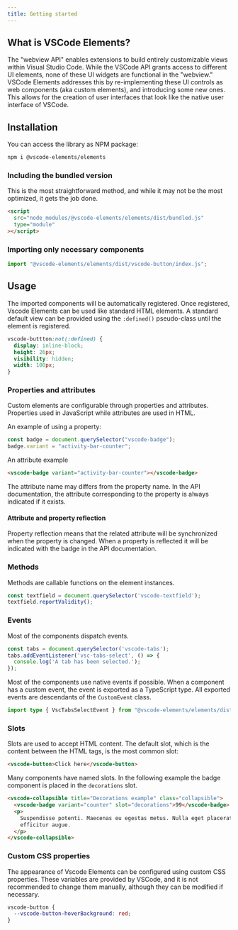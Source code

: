```yaml
---
title: Getting started
---
```



## What is VSCode Elements?

The "webview API" enables extensions to build entirely customizable views within Visual Studio Code.
While the VSCode API grants access to different UI elements, none of these UI widgets are functional
in the "webview." VSCode Elements addresses this by re-implementing these UI controls as web
components (aka custom elements), and introducing some new ones. This allows for the creation of
user interfaces that look like the native user interface of VSCode.

## Installation

You can access the library as NPM package:

```bash
npm i @vscode-elements/elements
```

### Including the bundled version

This is the most straightforward method, and while it may not be the most optimized, it gets the job done.

```html
<script
  src="node_modules/@vscode-elements/elements/dist/bundled.js"
  type="module"
></script>
```

### Importing only necessary components

```typescript
import "@vscode-elements/elements/dist/vscode-button/index.js";
```

## Usage

The imported components will be automatically registered. Once registered,
Vscode Elements can be used like standard HTML elements. A standard default view
can be provided using the `:defined()` pseudo-class until the element is
registered.

```css
vscode-buttton:not(:defined) {
  display: inline-block;
  height: 26px;
  visibility: hidden;
  width: 100px;
}
```

### Properties and attributes

Custom elements are configurable through properties and attributes. Properties used in JavaScript
while attributes are used in HTML.

An example of using a property:

```javascript
const badge = document.querySelector("vscode-badge");
badge.variant = "activity-bar-counter";
```

An attribute example

```html
<vscode-badge variant="activity-bar-counter"></vscode-badge>
```

The attribute name may differs from the property name. In the API documentation, the attribute
corresponding to the property is always indicated if it exists.

#### Attribute and property reflection

Property reflection means that the related attribute will be synchronized when the property is
changed. When a property is reflected it will be indicated with the <ApiDocsBadge flag="reflected" /> 
badge in the API documentation.

### Methods

Methods are callable functions on the element instances.

```javascript
const textfield = document.querySelector('vscode-textfield');
textfield.reportValidity();
```

### Events

Most of the components dispatch events.

```javascript
const tabs = document.querySelector('vscode-tabs');
tabs.addEventListener('vsc-tabs-select', () => {
  console.log('A tab has been selected.');
});
```

Most of the components use native events if possible. When a component has a custom event, the event 
is exported as a TypeScript type. All exported events are descendants of the `CustomEvent` class.

```typescript
import type { VscTabsSelectEvent } from "@vscode-elements/elements/dist/vscode-tabs/vscode-tabs";
```

### Slots

Slots are used to accept HTML content. 
The default slot, which is the content between the HTML tags, is the most common slot:

```html
<vscode-button>Click here</vscode-button>
```

Many components have named slots. In the following example the badge component
is placed in the `decorations` slot.

```html
<vscode-collapsible title="Decorations example" class="collapsible">
  <vscode-badge variant="counter" slot="decorations">99</vscode-badge>
  <p>
    Suspendisse potenti. Maecenas eu egestas metus. Nulla eget placerat mi, et
    efficitur augue.
  </p>
</vscode-collapsible>
```

### Custom CSS properties

The appearance of Vscode Elements can be configured using custom CSS properties. These variables 
are provided by VSCode, and it is not recommended to change them manually, although they can be 
modified if necessary.

```css
vscode-button {
  --vscode-button-hoverBackground: red;
}
```
